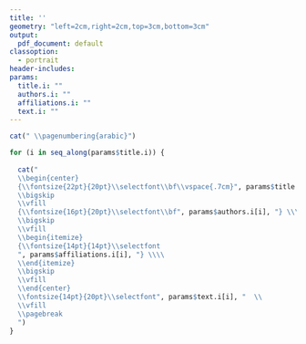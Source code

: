 ```yaml
---
title: ''
geometry: "left=2cm,right=2cm,top=3cm,bottom=3cm"
output:
  pdf_document: default
classoption: 
  - portrait
header-includes:
params:
  title.i: ""
  authors.i: ""
  affiliations.i: ""
  text.i: ""
---
```


```r

cat(" \\pagenumbering{arabic}")

for (i in seq_along(params$title.i)) {
  
  cat("
  \\begin{center}
  {\\fontsize{22pt}{20pt}\\selectfont\\bf\\vspace{.7cm}", params$title.i[i], "} \\\\
  \\bigskip
  \\vfill
  {\\fontsize{16pt}{20pt}\\selectfont\\bf", params$authors.i[i], "} \\\\
  \\bigskip
  \\vfill
  \\begin{itemize}
  {\\fontsize{14pt}{14pt}\\selectfont
  ", params$affiliations.i[i], "} \\\\
  \\end{itemize}
  \\bigskip
  \\vfill
  \\end{center}
  \\fontsize{14pt}{20pt}\\selectfont", params$text.i[i], "  \\
  \\vfill
  \\pagebreak
  ")
}
```



